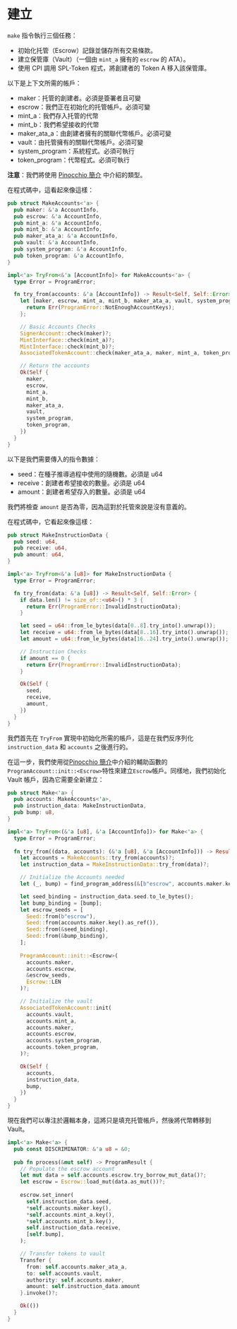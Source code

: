 # 建立

`make` 指令執行三個任務：
- 初始化托管（Escrow）記錄並儲存所有交易條款。
- 建立保管庫（Vault）（一個由 `mint_a` 擁有的 `escrow` 的 ATA）。
- 使用 CPI 調用 SPL-Token 程式，將創建者的 Token A 移入該保管庫。

<ArticleSection name="所需帳戶" id="required-accounts" level="h2" />

以下是上下文所需的帳戶：

- maker：托管的創建者。必須是簽署者且可變
- escrow：我們正在初始化的托管帳戶。必須可變
- mint_a：我們存入托管的代幣
- mint_b：我們希望接收的代幣
- maker_ata_a：由創建者擁有的關聯代幣帳戶。必須可變
- vault：由托管擁有的關聯代幣帳戶。必須可變
- system_program：系統程式。必須可執行
- token_program：代幣程式。必須可執行

**注意**：我們將使用 [Pinocchio 簡介](/zh-HK/courses/introduction-to-pinocchio/pinocchio-accounts) 中介紹的類型。

在程式碼中，這看起來像這樣：

```rust
pub struct MakeAccounts<'a> {
  pub maker: &'a AccountInfo,
  pub escrow: &'a AccountInfo,
  pub mint_a: &'a AccountInfo,
  pub mint_b: &'a AccountInfo,
  pub maker_ata_a: &'a AccountInfo,
  pub vault: &'a AccountInfo,
  pub system_program: &'a AccountInfo,
  pub token_program: &'a AccountInfo,
}

impl<'a> TryFrom<&'a [AccountInfo]> for MakeAccounts<'a> {
  type Error = ProgramError;

  fn try_from(accounts: &'a [AccountInfo]) -> Result<Self, Self::Error> {
    let [maker, escrow, mint_a, mint_b, maker_ata_a, vault, system_program, token_program, _] = accounts else {
      return Err(ProgramError::NotEnoughAccountKeys);
    };

    // Basic Accounts Checks
    SignerAccount::check(maker)?;
    MintInterface::check(mint_a)?;
    MintInterface::check(mint_b)?;
    AssociatedTokenAccount::check(maker_ata_a, maker, mint_a, token_program)?;

    // Return the accounts
    Ok(Self {
      maker,
      escrow,
      mint_a,
      mint_b,
      maker_ata_a,
      vault,
      system_program,
      token_program,
    })
  }
}
```

<ArticleSection name="指令數據" id="instruction-data" level="h2" />

以下是我們需要傳入的指令數據：
- seed：在種子推導過程中使用的隨機數。必須是 u64
- receive：創建者希望接收的數量。必須是 u64
- amount：創建者希望存入的數量。必須是 u64

我們將檢查 `amount` 是否為零，因為這對於托管來說是沒有意義的。

在程式碼中，它看起來像這樣：

```rust
pub struct MakeInstructionData {
  pub seed: u64,
  pub receive: u64,
  pub amount: u64,
}

impl<'a> TryFrom<&'a [u8]> for MakeInstructionData {
  type Error = ProgramError;

  fn try_from(data: &'a [u8]) -> Result<Self, Self::Error> {
    if data.len() != size_of::<u64>() * 3 {
      return Err(ProgramError::InvalidInstructionData);
    }

    let seed = u64::from_le_bytes(data[0..8].try_into().unwrap());
    let receive = u64::from_le_bytes(data[8..16].try_into().unwrap());
    let amount = u64::from_le_bytes(data[16..24].try_into().unwrap());

    // Instruction Checks
    if amount == 0 {
      return Err(ProgramError::InvalidInstructionData);
    }

    Ok(Self {
      seed,
      receive,
      amount,
    })
  }
}
```

<ArticleSection name="指令邏輯" id="instruction-logic" level="h2" />

我們首先在 `TryFrom` 實現中初始化所需的帳戶，這是在我們反序列化 `instruction_data` 和 `accounts` 之後進行的。

在這一步，我們使用從[Pinocchio 簡介](/zh-HK/courses/introduction-to-pinocchio/pinocchio-accounts)中介紹的輔助函數的`ProgramAccount::init::<Escrow>`特性來建立`Escrow`帳戶。同樣地，我們初始化 Vault 帳戶，因為它需要全新建立：

```rust
pub struct Make<'a> {
  pub accounts: MakeAccounts<'a>,
  pub instruction_data: MakeInstructionData,
  pub bump: u8,
}

impl<'a> TryFrom<(&'a [u8], &'a [AccountInfo])> for Make<'a> {
  type Error = ProgramError;
  
  fn try_from((data, accounts): (&'a [u8], &'a [AccountInfo])) -> Result<Self, Self::Error> {
    let accounts = MakeAccounts::try_from(accounts)?;
    let instruction_data = MakeInstructionData::try_from(data)?;

    // Initialize the Accounts needed
    let (_, bump) = find_program_address(&[b"escrow", accounts.maker.key(), &instruction_data.seed.to_le_bytes()], &crate::ID);

    let seed_binding = instruction_data.seed.to_le_bytes();
    let bump_binding = [bump];
    let escrow_seeds = [
      Seed::from(b"escrow"),
      Seed::from(accounts.maker.key().as_ref()),
      Seed::from(&seed_binding),
      Seed::from(&bump_binding),
    ];
            
    ProgramAccount::init::<Escrow>(
      accounts.maker,
      accounts.escrow,
      &escrow_seeds,
      Escrow::LEN
    )?;

    // Initialize the vault
    AssociatedTokenAccount::init(
      accounts.vault,
      accounts.mint_a,
      accounts.maker,
      accounts.escrow,
      accounts.system_program,
      accounts.token_program,
    )?;

    Ok(Self {
      accounts,
      instruction_data,
      bump,
    })
  }
}
```

現在我們可以專注於邏輯本身，這將只是填充托管帳戶，然後將代幣轉移到 Vault。

```rust
impl<'a> Make<'a> {
  pub const DISCRIMINATOR: &'a u8 = &0;
  
  pub fn process(&mut self) -> ProgramResult {
    // Populate the escrow account
    let mut data = self.accounts.escrow.try_borrow_mut_data()?;
    let escrow = Escrow::load_mut(data.as_mut())?;
    
    escrow.set_inner(
      self.instruction_data.seed,
      *self.accounts.maker.key(),
      *self.accounts.mint_a.key(),
      *self.accounts.mint_b.key(),
      self.instruction_data.receive,
      [self.bump],
    );

    // Transfer tokens to vault
    Transfer {
      from: self.accounts.maker_ata_a,
      to: self.accounts.vault,
      authority: self.accounts.maker,
      amount: self.instruction_data.amount
    }.invoke()?;

    Ok(())
  }
}
```
